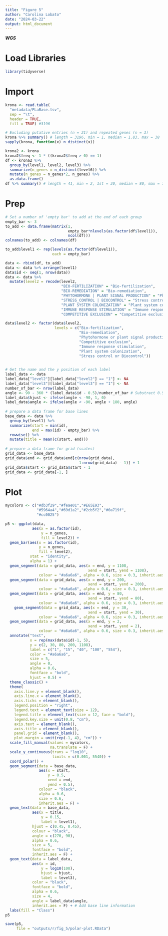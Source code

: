 ```yaml
---
title: "Figure 5"
author: "Carolina Lobato"
date: "2024-03-22"
output: html_document
---
```


***WGS***

# Load Libraries

```r
library(tidyverse)
```

# Import

```r
krona <- read.table(
  "metadata/PLaBase.tsv",
  sep = "\t",
  header = TRUE,
  fill = TRUE) #3196

# Excluding putative entries (n = 21) and repeated genes (n = 3)
krona %>% summary() # length = 3196, min = 1, median = 1.83, max = 38
sapply(krona, function(x) n_distinct(x))

krona2 <- krona
krona2$freq <- 1 * ((krona2$freq > 0) == 1)
df <- krona2 %>%
  group_by(level1, level2, level3) %>%
  summarize(n_genes = n_distinct(level6)) %>%
  mutate(n_genes = n_genes*2, n_genes) %>%
  as.data.frame()
df %>% summary() # length = 41, min = 2, 1st = 30, median = 80, max = 1108
```

# Prep

```r
# Set a number of 'empty bar' to add at the end of each group
empty_bar <- 3
to_add <- data.frame(matrix(1, 
                            empty_bar*nlevels(as.factor(df$level1)), 
                            ncol(df)))
colnames(to_add) <- colnames(df)

to_add$level1 <- rep(levels(as.factor(df$level1)),
                     each = empty_bar)

data <- rbind(df, to_add)
data <- data %>% arrange(level1)
data$id <- seq(1, nrow(data))
data <- data %>% 
  mutate(level2 = recode(level2,
                         "BIO-FERTILIZATION" = "Bio-fertilization", 
                         "BIO-REMEDIATION" = "Bio-remediation",
                         "PHYTOHORMONE | PLANT SIGNAL PRODUCTION" = "Phytohormone or plant signal production",
                         "STRESS_CONTROL | BIOCONTROL" = "Stress control or Biocontrol",
                         "PLANT SYSTEM COLONIZATION" = "Plant system colonization",
                         "IMMUNE RESPONSE STIMULATION" = "Immune response stimulation",
                         "COMPETITIVE EXCLUSION" = "Competitive exclusion"))

data$level2 <- factor(data$level2, 
                      levels = c("Bio-fertilization",
                                 "Bio-remediation",
                                 "Phytohormone or plant signal production",
                                 "Competitive exclusion",
                                 "Immune response stimulation",
                                 "Plant system colonization",
                                 "Stress control or Biocontrol"))

 
# Get the name and the y position of each label
label_data <- data
label_data["level2"][label_data["level2"] == "1"] <- NA
label_data["level3"][label_data["level3"] == "1"] <- NA
number_of_bar <- nrow(label_data)
angle <- 90 - 360 * (label_data$id - 0.5)/number_of_bar # Substract 0.5 bc the letter must have the angle of the center of the bars. Not extreme right(1) or extreme left (0)
label_data$hjust <- ifelse(angle < -90, 1, 0)
label_data$angle <- ifelse(angle < -90, angle + 180, angle)
 
# prepare a data frame for base lines
base_data <- data %>% 
  group_by(level1) %>% 
  summarize(start = min(id), 
            end = max(id) - empty_bar) %>%
  rowwise() %>% 
  mutate(title = mean(c(start, end)))
 
# prepare a data frame for grid (scales)
grid_data <- base_data
grid_data$end <- grid_data$end[c(nrow(grid_data),
                                 1:nrow(grid_data) - 1)] + 1
grid_data$start <- grid_data$start - 1
grid_data <- grid_data[-1, ]
```

# Plot

```r
mycolors <- c("#db3f29","#feae01","#E65E93",
              "#5964a4","#69d1a2","#2cb5f2","#0a719f",
              "#cc0025") 

p5 <- ggplot(data, 
            aes(x = as.factor(id),
                y = n_genes, 
                fill = level2)) +
  geom_bar(aes(x = as.factor(id),
               y = n_genes,
               fill = level2),
           stat = "identity",
           alpha = 1) +
  geom_segment(data = grid_data, aes(x = end, y = 1108,
                                     xend = start, yend = 1108), 
               colour = "#a6a6a6", alpha = 0.6, size = 0.3, inherit.aes = F) +
  geom_segment(data = grid_data, aes(x = end, y = 200,
                                     xend = start, yend = 200), 
               colour = "#a6a6a6", alpha = 0.6, size = 0.3, inherit.aes = F) +
  geom_segment(data = grid_data, aes(x = end, y = 80,
                                     xend = start, yend = 80), 
               colour = "#a6a6a6", alpha = 0.6, size = 0.3, inherit.aes = F) +
    geom_segment(data = grid_data, aes(x = end, y = 30,
                                     xend = start, yend = 30), 
               colour = "#a6a6a6", alpha = 0.6, size = 0.3, inherit.aes = F) +
  geom_segment(data = grid_data, aes(x = end, y = 2,
                                     xend = start, yend = 2), 
               colour = "#a6a6a6", alpha = 0.6, size = 0.3, inherit.aes = F) +
  annotate("text", 
           x = rep(max(data$id)-1, 5), 
           y = c(2, 30, 80, 200, 1108), 
           label = c("1", "15", "40", "100", "554"),
           color = "#a6a6a6",
           size = 5,
           angle = 0,
           alpha = 0.6,
           fontface = "bold",
           hjust = 0.5) +
  theme_classic() +
  theme(
    axis.line.y = element_blank(), 
    axis.line.x = element_blank(),
    axis.ticks = element_blank(),
    legend.position = "right",
    legend.text = element_text(size = 12),
    legend.title = element_text(size = 12, face = "bold"),
    legend.key.size = unit(0.8, "cm"),
    axis.text = element_blank(),
    axis.title = element_blank(),
    panel.grid = element_blank(),
    plot.margin = unit(rep(-1, 4), "cm")) +
  scale_fill_manual(values = mycolors, 
                    na.translate = F) +
  scale_y_continuous(trans = "log10",
                     limits = c(0.001, 5540)) +
  coord_polar() + 
  geom_segment(data = base_data, 
               aes(x = start, 
                   y = 0.5, 
                   xend = end, 
                   yend = 0.5), 
               colour = "black", 
               alpha = 0.6,
               size = 0.6,
               inherit.aes = F) +
  geom_text(data = base_data,
            aes(x = title,
                y = 0.15,
                label = level1),
            hjust = c(0.45, 0.45),
            colour = "black",
            angle = c(270, 90),
            alpha = 0.6,
            size = 5,
            fontface = "bold",
            inherit.aes = F) +
  geom_text(data = label_data, 
            aes(x = id,
                y = log10(100),
                hjust = hjust,
                label = level3),
            color = "black", 
            fontface = "bold",
            alpha = 0.6,
            size = 4,
            angle = label_data$angle,
            inherit.aes = F) + # Add base line information
  labs(fill = "Class")
p5

save(p5,
     file = "outputs/r/fig_5/polar-plot.RData")
```
